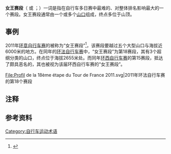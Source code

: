 '''女王赛段'''（{{lang-nl|Koninginnenrit}} 或 {{lang|nl|koninginnenetappe}}；{{lang-fr|étape reine}}）一词是指在自行车多日赛中最难的、对整体排名影响最大的一个赛段。女王赛段通常由一个或多个[[山道|山口]]组成，终点多位于山顶。

== 事例 ==
2011年[[环意自行车赛|环意自行车赛]]的{{link-fr|2011年环意自行车赛第15赛段|15e étape du Tour d'Italie 2011|第15赛段}}被称为“女王赛段”<ref>{{Cite web|title=Mikel Nieve wint vijftiende etappe Giro|url=https://www.nrc.nl/nieuws/2011/05/22/mikel-nieve-wint-vijftiende-etappe-giro-a1456940|accessdate=2020-10-22|work=NRC|language=nl}}</ref>，该赛段要越过五个大型山口与海拔近6000米的地方。在同年的[[环法自行车赛|环法自行车赛]]中，“女王赛段”为第18赛段，其有3个超纲分类的山口{{NoteTag|自行车赛经过的山地会根据海拔高度、坡度等进行分类，部分海拔高度、坡度过高，攀登难度过大者则会超出所有分类，被称为“超纲分类”（{{lang-nl|buitencategorie}}）<ref>{{Cite web|title=Tour de France: bergcategoriën uitgelegd|url=https://bergwijzer.nl/nieuws/tour-de-france-bergcategorien-uitgelegd|accessdate=2020-10-22|date=2018-07-23|work=Bergwijzer|language=nl|archive-date=2020-10-22|archive-url=https://web.archive.org/web/20201022154110/https://bergwijzer.nl/nieuws/tour-de-france-bergcategorien-uitgelegd|dead-url=no}}</ref>}}，终点位于海拔2655米处。而同年[[环西自行车赛|环西自行车赛]]的第15赛段，抵达了颇具恶名的{{link-en|安格利鲁山口|Angliru}}，其也被视为该届环西自行车赛的“女王赛段”。

<gallery>
File:Profil de la 18ème étape du Tour de France 2011.svg|2011年环法自行车赛的第18个赛段
</gallery>

== 注释 ==
{{noteFoot}}

== 参考资料 ==
{{Reflist}}

[[Category:自行车运动术语|Category:自行车运动术语]]